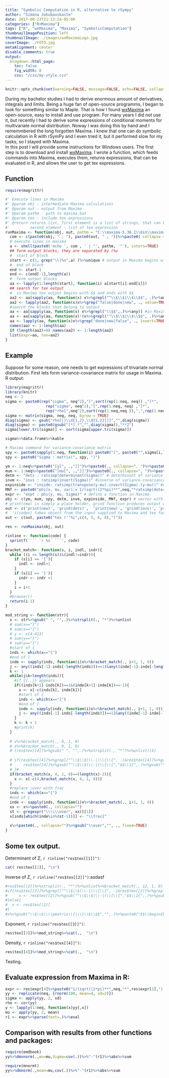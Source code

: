 ```yaml
---
title: "Symbolic Computation in R, alternative to rSympy"
author: "Simona Jokubauskaite"
date: 2017-08-23T21:13:14-05:00
categories: ["R+Maxima"]
tags: ["R", "wxMaxima", "Maxima", "SymbolicComputation"]
thumbnailImagePosition: left
thumbnailImage: ./images/wxMaximaLogo.jpg
coverImage: ./FOTO.jpg
metaAlignment: center
disable_comments: true
output:
  blogdown::html_page:
    toc: false
    fig_width: 8
    css: "/css/my-style.css"
--- 
```



```r
knitr::opts_chunk$set(warning=FALSE, message=FALSE, echo=FALSE, collapse = TRUE)
```

During my bachelor studies I had to derive enormous amount of derivatives, integrals and limits. Being a huge fan of open-source programms, I began to look for something similar to Maple. That is how I found   [wxMaxima](https://sourceforge.net/projects/wxmaxima/) an open-source, easy to install and use program. For many years I did not use it, but recently I had to derive some expressions of conditional moments for multivariate normal distribution. Noway I was doing this by hand and I rememmbered the long forgotten Maxima. I knew that one can do symbolic calculation in R with rSymPy and I even tried it, but it performed slow for my tasks, so I stayed with Maxima.  
In this post I will provide some instructions for Windows users. The first step is to download and install [wxMaxima](https://sourceforge.net/projects/wxmaxima/). 
I wrote a function, which feeds commands into Maxima, executes them, returns expressions, that can be evaluated in R, and allows the user to get tex expressions.

## Function
```r
require(magrittr)

#' Execute lines in Maxima
#' @param obj - intermediate Maxima calculations
#' @param out - output from Maxima
#' @param pathm - path to maxima.bat
#' @param tex - include tex expressions
#' @return returns list, first element is a list of strings, that can be evaluated in R.
#'         second element - list of tex expression 
runMaxima <- function(obj, out, pathm = "C:\\maxima-5.38.1\\bin\\maxima", tex=TRUE){
  com <- c(paste0(obj, " ; "), paste0(out, " ; "))%>%paste0( collapse = "")
  # execute lines in maxima
  a <- shell(paste0('echo ', com , ' | "', pathm, '"'), intern=TRUE)
  ## form output blocks, they are separated by (%o
  #  start of block
  start <- c(1, grep("\\(%o",a) )%>%unique # output in Maxima begins with lines "(%o\\d)"
  #  end of block
  end <- start-1
  end <- c(end[-1],length(a))
  #  form output blocks
  aa <- lapply(1:length(start), function(i) a[start[i]:end[i]]) 
  ## search for tex output
  #  in Maxima tex output begins with $$ and ends with $$
  aa2 <- aa[sapply(aa, function(x) x%>%grepl("^\\$\\$|\\$\\$$", .)%>%any)]
  aa2 <- lapply(aa2, function(x)x%>%grep("false|done|new", ., value=TRUE, invert=TRUE)%>%paste0(., collapse = ""))
  #search the blocks that belong to output
  aa <- aa[sapply(aa, function(x) x%>%grepl("\\$$",.)%>%any)] #in Maxima the last output of line is given by $
  aa <- aa[sapply(aa, function(x)!(x%>%grepl("^\\$\\$|\\$\\$$", .)%>%any))] #remove tex blocks, they begin with $, remove $ and spaces
  aa <- lapply(aa, function(x)x%>%grep("done|new|false", ., invert=TRUE, value=TRUE)%>%paste0(., collapse = "")%>%gsub("(  )|\\$$","",.)) #remove some unnec. output
  names(aa) <- 1:length(aa)
  if (length(aa2)>0) names(aa2) <- 1:length(aa2)
  list(expr=aa, tex=aa2)
}
```

## Example

Suppose for some reason, one needs to get expressions of trivariate normal distribution.
First lets form variance-covariance matrix for usage in Maxima. R output:

```r
library(magrittr)
library(knitr)
neq <- 2
sigma <- paste0(rep("sigma", neq^2),"[",sort(rep(1:neq, neq)) ,"]*",
                  rep("sigma", neq^2),"[",rep(1:neq, neq) ,"]*",
                  rep("rho[",neq^2),sort(rep(1:neq,neq )),",",rep(1:neq, neq),"]" )
sigma <- matrix(sigma, neq, neq, byrow = TRUE) 
diag(sigma) <- gsub("rho[[]\\d{1,2},\\d{1,2}[]]","",diag(sigma))
diag(sigma) <- paste0(gsub("[*].*","",diag(sigma)),"**2")
sigma[lower.tri(sigma)] <- sort(sigma[upper.tri(sigma)])
```

```r
sigma%>%data.frame%>%kable
```

```r
# Maxima command for variance-covariance matrix
spy <- paste0(sapply(1:neq, function(i) paste0("[", paste0("",sigma[i,],"", collapse = ", "), "]")), collapse = ",")
spy <- paste0("Sigma : matrix(", spy, ")")

ym <- 1:neq%>%paste0("[y[", .,"]]")%>%paste0(., collapse=", ")%>%paste0("y: matrix(", ., ")") # random variables
mum <- 1:neq%>%paste0("[mu[", .,"]]")%>%paste0(., collapse=", ")%>%paste0("mu: matrix(", ., ")") # vector of means
detm <- "dets : ratsimp(determinant(Sigma))" # determinant of variance-covariance matrix
invm <- "invs : ratsimp(invert(Sigma))" #inverse of variance-covariance matrix
expinside <- "inside: ratsimp(transpose(y-mu).invert(Sigma).(y-mu))" #exponent in multivariate noraml distribution
MNf <- paste0("phi(x, mu, var):= 1/(sqrt((2*%pi)**",neq,"*ratsimp(determinant(var))))*%e**(-1/2*ratsimp(transpose(x-mu).invert(var).(x-mu)))")
expr <- "expt : phi(y, mu, Sigma)" # define a function in Maxima
obj <- c(ym, mum, spy, detm, invm, expinside, MNf, expr) # vector with expressions
# print(new) is simply a place holder, grind function produces output which can be evaluated
out <- c('print(new)', 'grind(dets)',  'print(new)', 'grind(invs)', 'print(new)', 'grind(expt)', 'print(new)', 'grind(inside)') 
# ''i(index) takes object from the input supplied to Maxima and tex function produces tex output 
out <- c(out, paste0("tex (''%i",c(4, 5, 6, 8),")")) 
```


```r
res <- runMaxima(obj, out)
```


```r
rinline <- function(code) {
  sprintf('``` `r %s` ```', code)
}
bracket_match<- function(s, i, indl, indr){
  while ((i <= length(s))&(indl!=indr)){
    if (s[i] == '{'){
      indl <- indl+1
    }
    if (s[i] == '}'){
      indr <- indr +1
    }
    i = i+1
  }
  #browser()
  return(i-1)
}

mod_string <- function(str){
  x <- str%>%gsub(" ", "",.)%>%strsplit(., "*")%>%unlist
  # sum(x=="}")
  # sum(x=="{")
  # y <- x[4:413]
  # sum(y=="}")
  # sum(y=="{")
  #start of {
  inds <- which(x=="{")
  #end of }
  inde <- sapply(inds, function(i)x%>%bracket_match(., i+1, 1, 0))
  j <- any((inds[-1]-inds[-length(inds)])==1)&any((inde[-1]-inde[-length(inde)])==-1)
  k <- 1
  while(j&k<length(inds)){
    #if {{..}} appears
    if((inds[k+1]-inds[k])==1&(inde[k+1]-inde[k])==-1){
      x <- x[-c(inds[k], inde[k])] 
      #start of {
      inds <- which(x=="{")
      #end of }
      inde <- sapply(inds, function(i)x%>%bracket_match(., i+1, 1, 0))
      j <- any((inds[-1]-inds[-length(inds)])==1)&any((inde[-1]-inde[-length(inde)])==-1)
    }
    k <- k + 1
    #print(k)
  }
  
  # x%>%bracket_match(., 8, 1, 0)
  # x%>%bracket_match(., 9, 1, 0)
  # (res$tex[[4]]%>%gsub(" ", "",.)%>%strsplit(., "*")%>%unlist)[4]
  
  # if(res$tex[[4]]%>%grepl("^\\$\\$(\\-|)\\{\\{", .)&res$tex[[4]]%>%grepl("\\}\\}\\$\\$$", .)){
  #     res$tex[[4]]%>%gsub("^\\$\\$(\\-|)\\{\\{","$$\\1{",.)%>%gsub("\\}\\}\\$\\$$","}$$",.)%>%cat(.,  "\n")
  # }#
  if(bracket_match(x, 4, 1, 0)==(length(x)-2)){
    x <- x[-c(4,bracket_match(x, 4, 1, 0))]
  }
  #replace \over with frac
  inds <- which(x=="{")
  #end of }
  inde <- sapply(inds, function(i)x%>%bracket_match(., i+1, 1, 0))
  xx <- x%>%paste0(., collapse="")
  st <- gregexpr("\\\\\\over", xx)[[1]]
  x[inds[which(inde%in%(st-1))]] <- "\\frac{"
  
  x%>%paste0(., collapse="")%>%gsub("\\over","", ., fixed=TRUE)  
}
```

## Some tex output.


Determinant of $\Sigma$,  `r rinline("res$tex[[1]]")`:

```r
cat( res$tex[[1]], "\n")

```


Inverse of  $\Sigma$,  `r rinline("res$tex[[2]]")`:asdasf

```r
#res$tex[[2]]%>%strsplit(., "*")%>%unlist%>%bracket_match(., 12, 1, 0)
#if(res$tex[[2]]%>%grepl("^\\$\\$(\\-|)\\{\\{", .)&res$tex[[2]]%>%grepl("\\}\\}\\$\\$$", .)){
#     x <- res$tex[[2]]%>%gsub("^\\$\\$(\\-|)\\{\\{","$$\\1{",.)%>%gsub("\\}\\}\\$\\$$","}$$",.)
#}else{
#  x <- res$tex[[2]]
#}
#x%>%gsub("\\$\\$\\\\pmatrix\\{|\\}\\$\\$$","",.)%>%paste0("$$\\begin{bmatrix}", ., "\\end{bmatrix}$$")%>%cat(.,  "\n")
```


Exponent,  `r rinline("res$tex[[3]]")`:


```r
res$tex[[3]]%>%mod_string%>%cat(.,  "\n")
```

Density,  `r rinline("res$tex[[4]]")`:

```r
res$tex[[4]]%>%mod_string%>%cat(.,  "\n")
```

Testing.  

## Evaluate expression from Maxima in R:

```r
expr <- res$expr[4]%>%paste0("1/(sqrt((2*pi)**",neq,"*",res$expr[1],"))*exp(-1/2*", ., ")")%>%gsub("\\[(\\d)\\]", "[[\\1]]",.)
yy <- replicate(neq, {rnorm(100, mean=4, sd=2)})
sigma <- apply(yy, 2, sd)
rho <- cor(yy)
y <- lapply(1:neq, function(x)yy[,x])
mu <- apply(yy, 2, mean)
r1 <- expr%>%parse(text=.)%>%eval
```

## Comparison with results from other functions and packages:

```r
require(emdbook)
yy%>%dmvnorm(.,mu=mu,Sigma=cov(.))%>%"-"(r1)%>%abs%>%sum
```

```r
require(mnormt)
yy%>%dmnorm(.,mean=mu,cov(.))%>%"-"(r1)%>%abs%>%sum
```